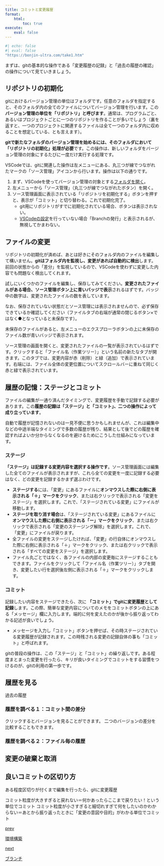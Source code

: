 ```yaml
---
title: コミットと変更履歴
format:
    html:
        toc: true
execute:
    eval: false
---
```


```r
#| echo: false
#| eval: false
"https://bonjin-ultra.com/take1.htm"
```

まずは、gitの基本的な操作である「変更履歴の記録」と「過去の履歴の確認」の操作について見ていきましょう。

## リポジトリの初期化
gitにおけるバージョン管理の単位はフォルダです。任意のフォルダを指定すると、そのフォルダ内の全てのファイルについてバージョン管理を行います。この**バージョン管理の単位を「リポジトリ」と呼びます**。通常は、プログラムごと、あるいはプロジェクトごとに一つのリポジトリを作ることが多いでしょう（裏を返すと、一つのプロジェクトに関連するファイルは全て一つのフォルダ内に収めることを想定している、とも言えます）。

**gitで新たなフォルダのバージョン管理を始めるには、そのフォルダにおいて「リポジトリの初期化」処理が必要**です。この操作は、新しいフォルダをバージョン管理の対象にするたびに一度だけ実行する処理です。

VSCodeでは、gitに関連した操作は左メニューにある、丸三つが線でつながれたマークの「ソース管理」アイコンから行います。操作は以下の通りです。

1. まず、VSCodeを使ってバージョン管理の対象とする[フォルダを開く](../vscode.qmd)。
1. 左メニューから「ソース管理」（丸三つが線でつながれたボタン）を開く。
1. ソース管理画面に表示されている「リポジトリを初期化する」ボタンを押すと、表示が「コミット」と切り替わる。これで初期化完了。
    - git用にリポジトリがすでに初期化されている場合、ボタンは表示されない。
    - [VSCodeの設定](setup.qmd/#vscodeの設定)を行っていない場合「Branchの発行」と表示されるが、無視してかまわない。

## ファイルの変更
リポジトリの初期化が済めば、あとは好きにそのフォルダ内のファイルを編集して構いません。**gitはフォルダ内を監視し、変更があれば自動的に検出**します。前回の状態からの「差分」を監視しているので、VSCodeを使わずに変更した内容でも問題なく検出してくれます。

試しにいくつかのファイルを編集し、保存してみてください。**変更されたファイルがある場合、ソース管理ボタン上に青いバッジで表示**されるはずです。バッジ中の数字は、変更されたファイルの数を表しています。

:::{.callout-note}
なお、保存されていない状態だとソース管理には表示されませんので、必ず保存できているか確認してください（ファイルタブの右端が通常の閉じるボタン×ではなく●となっていると未保存です）。

未保存のファイルがあると、左メニューのエクスプローラボタンの上に未保存のファイル数が青いバッジで表示されます。
:::

ソース管理の画面を開くと、変更されたファイルの一覧が表示されているはずです。クリックすると「ファイル名（作業ツリー）」という名前の新たなタブが開きます。このタブでは、変更内容が赤（削除）と緑（追加）で表示されています。右端には、ファイル全体の変更位置についてスクロールバーに重ねて同じく赤と緑で表示されています。

## 履歴の記憶：ステージとコミット
ファイルの編集が一通り済んだタイミングで、変更履歴を手動で記録する必要があります。この**履歴の記録は「ステージ」と「コミット」、二つの操作によって成り立っています**。

:::{.callout-note}
自動で履歴が記憶されないのは一見不便に思うかもしれませんが、これは編集中などの中途半端なタイミングで多数の履歴が残り、結果として後でどの履歴を確認すればよいか分からなくなるのを避けるためにこうした仕組みになっています。
:::

### ステージ
**「ステージ」は記録する変更内容を選択する操作です**。ソース管理画面には編集した全てのファイルが表示されますが、これら全ての変更を一度に記録する必要はなく、どの変更を記録するかまず選ぶわけです。

- **ステージする**には、「変更」にあるファイルに**オンマウスした際に右側に表示される「＋」マークをクリック**、または右クリックで表示される「変更をステージ」を選択します。これで、「ステージされている変更」にファイルが移動します。
- **ステージを取り消す場合**は、「ステージされている変更」にあるファイルに**オンマウスした際に右側に表示される「ー」マークをクリック**、または右クリックで表示される「変更のステージング解除」を選択します。これで、「変更」にファイルが戻ります。
- 全ファイルの変更をステージしたければ、「変更」の行自体にオンマウスした際に右側に表示される「＋」マークをクリック、または右クリックで表示される「すべての変更をステージ」を選択します。
- ファイル丸ごとではなく、各ファイルの内部の変更毎にステージすることもできます。ファイルをクリックして「ファイル名（作業ツリー）」タブを開き、変更したい行を選択後左側に表示される「＋」マークをクリックします。

### コミット
記録したい内容をステージできたら、次に **「コミット」でgitに変更履歴として記録**します。この際、簡単な変更内容についてのメモをコミットボタンの上にある「メッセージ」欄に入力します。端的に何を変えたのかが後から振り返ってわかる記述が良いでしょう。

- メッセージを入力し「コミット」ボタンを押せば、その時ステージされている変更履歴が記録されます。この時残される変更の記録自体の事も「コミット」と呼ばれます。

gitの普段の操作は、この「ステージ」と「コミット」の繰り返しです。ある程度まとまった変更を行ったら、キリが良いタイミングでコミットをする習慣をつけるのが、gitの利用の第一歩です。

## 履歴を見る
過去の履歴

### 履歴を調べる１：コミット間の差分
クリックするとバージョンを見ることができます。
二つのバージョンの差分を比較することもできます。

### 履歴を調べる２：ファイル毎の履歴


## 変更の破棄と取消

## 良いコミットの区切り方
ある程度区切りが付くまで編集を行ったら、gitに変更履歴

コミット粒度が大きすぎると戻れない＝何かあったらここまで戻りたい！という単位でコミット
コミット粒度が小さすぎると細切れすぎて何をしたいのかわからない＝あとから振り返ったときに「変更の意図や目的」がわかる単位でコミット



```{=html}
<div class="prev-next-link">
    <a class="prev-link" href="setup.html">
        <p class="prev-next-label">prev</p>
        <p>環境構築</p>
    </a>
    <a class="next-link" href="branch.html">
        <p class="prev-next-label">next</p>
        <p>ブランチ</p>
    </a>
</div>
```
